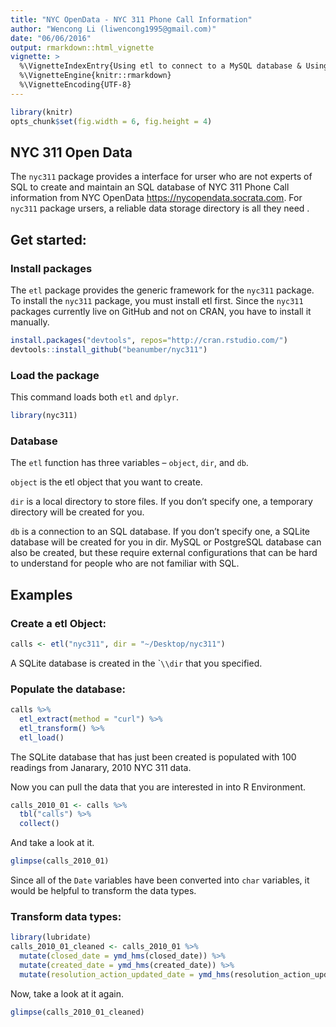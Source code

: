 ```yaml
---
title: "NYC OpenData - NYC 311 Phone Call Information"
author: "Wencong Li (liwencong1995@gmail.com)"
date: "06/06/2016"
output: rmarkdown::html_vignette
vignette: >
  %\VignetteIndexEntry{Using etl to connect to a MySQL database & Using NYC311 data}
  %\VignetteEngine{knitr::rmarkdown}
  %\VignetteEncoding{UTF-8}
---
```


```r
library(knitr)
opts_chunk$set(fig.width = 6, fig.height = 4)
```


## NYC 311 Open Data 

The `nyc311` package provides a interface for urser who are not experts of SQL to create and maintain an SQL database of NYC 311 Phone Call information from NYC OpenData <https://nycopendata.socrata.com>. For `nyc311` package ursers, a reliable data storage directory is all they need . 

## Get started:
### Install packages
The `etl` package provides the generic framework for the `nyc311` package. To install the `nyc311` package, you must install etl first. Since the `nyc311`  packages currently live on GitHub and not on CRAN, you have to install it manually.

```r
install.packages("devtools", repos="http://cran.rstudio.com/")
devtools::install_github("beanumber/nyc311")
```

### Load the package
This command loads both `etl` and `dplyr`.
```r
library(nyc311)
```

### Database
The `etl` function has three variables -- `object`, `dir`, and `db`.

`object` is the etl object that you want to create. 

`dir` is a local directory to store files. If you don't specify one, a temporary directory will be created for you.

`db` is a connection to an SQL database. If you don't specify one, a SQLite database will be created for you in dir. MySQL or PostgreSQL database can also be created, but these require external configurations that can be hard to understand for people who are not familiar with SQL. 

## Examples
### Create a etl Object:
```r
calls <- etl("nyc311", dir = "~/Desktop/nyc311")
```
A SQLite database is created in the ``\\dir` that you specified. 

### Populate the database:
```r
calls %>%
  etl_extract(method = "curl") %>%
  etl_transform() %>%
  etl_load()
```
The SQLite database that has just been created is populated with 100 readings from Janarary, 2010 NYC 311 data.

Now you can pull the data that you are interested in into R Environment.
```r
calls_2010_01 <- calls %>%
  tbl("calls") %>%
  collect()
```

And take a look at it.
```r
glimpse(calls_2010_01)
```
Since all of the `Date` variables have been converted into `char` variables, it would be helpful to transform the data types.

### Transform data types:
```r
library(lubridate)
calls_2010_01_cleaned <- calls_2010_01 %>%
  mutate(closed_date = ymd_hms(closed_date)) %>%
  mutate(created_date = ymd_hms(created_date)) %>%
  mutate(resolution_action_updated_date = ymd_hms(resolution_action_updated_date))
```

Now, take a look at it again.
```r
glimpse(calls_2010_01_cleaned)
```

